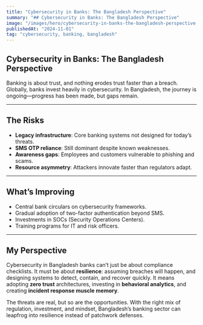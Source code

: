 ```yaml
---
title: "Cybersecurity in Banks: The Bangladesh Perspective"
summary: "## Cybersecurity in Banks: The Bangladesh Perspective"
image: "/images/hero/cybersecurity-in-banks-the-bangladesh-perspective.jpg"
publishedAt: "2024-11-01"
tag: "cybersecurity, banking, bangladesh"
---
```


## Cybersecurity in Banks: The Bangladesh Perspective

Banking is about trust, and nothing erodes trust faster than a breach. Globally, banks invest heavily in cybersecurity. In Bangladesh, the journey is ongoing—progress has been made, but gaps remain.

---
## The Risks

- **Legacy infrastructure**: Core banking systems not designed for today’s threats.  
- **SMS OTP reliance**: Still dominant despite known weaknesses.  
- **Awareness gaps**: Employees and customers vulnerable to phishing and scams.  
- **Resource asymmetry**: Attackers innovate faster than regulators adapt.  

---
## What’s Improving

- Central bank circulars on cybersecurity frameworks.  
- Gradual adoption of two-factor authentication beyond SMS.  
- Investments in SOCs (Security Operations Centers).  
- Training programs for IT and risk officers.  

---
## My Perspective

Cybersecurity in Bangladesh banks can’t just be about compliance checklists. It must be about **resilience**: assuming breaches will happen, and designing systems to detect, contain, and recover quickly. It means adopting **zero trust** architectures, investing in **behavioral analytics**, and creating **incident response muscle memory**.

The threats are real, but so are the opportunities. With the right mix of regulation, investment, and mindset, Bangladesh’s banking sector can leapfrog into resilience instead of patchwork defenses.
